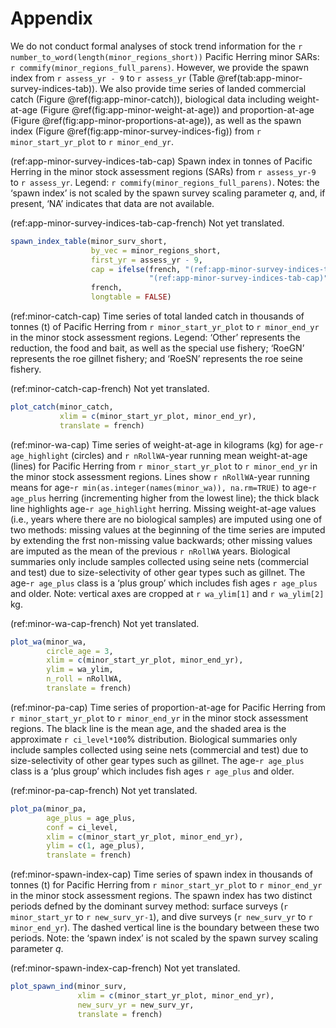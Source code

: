 \setlength{\parindent}{0in} 
\setlength{\leftskip}{0in} 
\setlength{\parskip}{4pt}

# Appendix

We do not conduct formal analyses of stock trend information for the
`r number_to_word(length(minor_regions_short))`
Pacific Herring minor SARs: `r commify(minor_regions_full_parens)`.
However, we provide the spawn index from `r assess_yr - 9` to `r assess_yr` (Table \@ref(tab:app-minor-survey-indices-tab)).
We also provide time series of
landed commercial catch (Figure \@ref(fig:app-minor-catch)),
biological data including weight-at-age (Figure \@ref(fig:app-minor-weight-at-age)) and proportion-at-age (Figure \@ref(fig:app-minor-proportions-at-age)),
as well as the spawn index (Figure \@ref(fig:app-minor-survey-indices-fig))
from `r minor_start_yr_plot` to `r minor_end_yr`.

(ref:app-minor-survey-indices-tab-cap) Spawn index in tonnes of Pacific Herring in the minor stock assessment regions (SARs) from `r assess_yr-9` to `r assess_yr`.
Legend: `r commify(minor_regions_full_parens)`.
Notes: the 'spawn index' is not scaled by the spawn survey scaling parameter $q$,
and, if present, 'NA' indicates that data are not available.

(ref:app-minor-survey-indices-tab-cap-french) Not yet translated.

```r
spawn_index_table(minor_surv_short,
                  by_vec = minor_regions_short,
                  first_yr = assess_yr - 9,
                  cap = ifelse(french, "(ref:app-minor-survey-indices-tab-cap-french)",
                               "(ref:app-minor-survey-indices-tab-cap)"),
                  french,
                  longtable = FALSE)
```

(ref:minor-catch-cap) Time series of total landed catch in thousands of tonnes (t) of Pacific Herring from `r minor_start_yr_plot` to `r minor_end_yr` in the minor stock assessment regions.
Legend: 'Other' represents the reduction, the food and bait, as well as the special use fishery; 'RoeGN' represents the roe gillnet fishery; and 'RoeSN' represents the roe seine fishery.

(ref:minor-catch-cap-french) Not yet translated.

```r
plot_catch(minor_catch,
           xlim = c(minor_start_yr_plot, minor_end_yr),
           translate = french)
```

(ref:minor-wa-cap) Time series of weight-at-age in kilograms (kg) for age-`r age_highlight` (circles) and `r nRollWA`-year running mean weight-at-age (lines) for Pacific Herring from `r minor_start_yr_plot` to `r minor_end_yr` in the minor stock assessment regions.
Lines show `r nRollWA`-year running means for age-`r min(as.integer(names(minor_wa)), na.rm=TRUE)` to age-`r age_plus` herring (incrementing higher from the lowest line);
the thick black line highlights age-`r age_highlight` herring.
Missing weight-at-age values (i.e., years where there are no biological samples) are imputed using one of two methods:
missing values at the beginning of the time series are imputed by extending the frst non-missing value backwards;
other missing values are imputed as the mean of the previous `r nRollWA` years.
Biological summaries only include samples collected using seine nets (commercial and test) due to size-selectivity of other gear types such as gillnet.
The age-`r age_plus` class is a 'plus group' which includes fish ages `r age_plus` and older.
Note: vertical axes are cropped at `r wa_ylim[1]` and `r wa_ylim[2]` kg.

<!-- Need to fix automation (i.e., age-3) in french captions, here and elsewhere -->

(ref:minor-wa-cap-french) Not yet translated.

```r
plot_wa(minor_wa,
        circle_age = 3,
        xlim = c(minor_start_yr_plot, minor_end_yr),
        ylim = wa_ylim,
        n_roll = nRollWA,
        translate = french)
```

(ref:minor-pa-cap) Time series of proportion-at-age for Pacific Herring from `r minor_start_yr_plot` to `r minor_end_yr` in the minor stock assessment regions.
The black line is the mean age, and the shaded area is the approximate `r ci_level*100`% distribution.
Biological summaries only include samples collected using seine nets (commercial and test) due to size-selectivity of other gear types such as gillnet.
The age-`r age_plus` class is a 'plus group' which includes fish ages `r age_plus` and older.

(ref:minor-pa-cap-french) Not yet translated.

```r
plot_pa(minor_pa,
        age_plus = age_plus,
        conf = ci_level,
        xlim = c(minor_start_yr_plot, minor_end_yr),
        ylim = c(1, age_plus),
        translate = french)

```

(ref:minor-spawn-index-cap) Time series of spawn index in thousands of tonnes (t) for Pacific Herring from `r minor_start_yr_plot` to `r minor_end_yr` in the minor stock assessment regions.
The spawn index has two distinct periods defned by the dominant survey method:
surface surveys (`r minor_start_yr` to `r new_surv_yr-1`), and
dive surveys (`r new_surv_yr` to `r minor_end_yr`).
The dashed vertical line is the boundary between these two periods.
Note: the 'spawn index' is not scaled by the spawn survey scaling parameter $q$.

(ref:minor-spawn-index-cap-french) Not yet translated.

```r
plot_spawn_ind(minor_surv,
               xlim = c(minor_start_yr_plot, minor_end_yr),
               new_surv_yr = new_surv_yr,
               translate = french)
```
